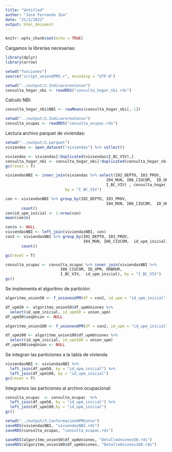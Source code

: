 ---
title: "Untitled"
author: "José Fernando Zea"
date: "21/2/2022"
output: html_document
---

```{r setup, include=FALSE}
knitr::opts_chunk$set(echo = TRUE)
```

Cargamos la librerías necesarias:

```{r, warning=FALSE, message=FALSE}
library(dplyr)
library(arrow)
```


```{r, warning=FALSE, message=FALSE}
setwd("funciones")
source("script_unionUPMS.r", encoding = "UTF-8")
```


```{r, warning=FALSE, message=FALSE}
setwd("../output/2.IndicaroresCenso")
consulta_hogar_nbi <- readRDS("consulta_hogar_nbi.rds")
```
Calculo NBI:

```{r}
consulta_hogar_nbi$NBI <- rowMeans(consulta_hogar_nbi[,-1])
```



```{r, warning=FALSE, message=FALSE}
setwd("../output/2.IndicaroresCenso")
consulta_ocupac <- readRDS("consulta_ocupac.rds")
```



Lectura archivo parquet de viviendas:

```{r, warning=FALSE, message=FALSE}
setwd("../output/2.parquet")
viviendas <- open_dataset("viviendas") %>% collect()
```

```{r, warning=FALSE, message=FALSE}
viviendas <- viviendas[!duplicated(viviendas$I_BC_VIV),]
consulta_hogar_nbi <- consulta_hogar_nbi[!duplicated(consulta_hogar_nbi$I_BC_VIV),]
gc(reset = T)
```


```{r}
viviendasNBI <- inner_join(viviendas %>% select(I02_DEPTO, I03_PROV,
                                            I04_MUN, I06_CIUCOM,  ID_UPM,URBRUR,
                                            I_BC_VIV) , consulta_hogar_nbi, 
                          by = "I_BC_VIV")

con <- viviendasNBI %>% group_by(I02_DEPTO, I03_PROV,
                                            I04_MUN, I06_CIUCOM,  ID_UPM) %>%
       count()
con$id_upm_inicial <- 1:nrow(con)
mean(con$n)
```



```{r}
con$n <- NULL
viviendasNBI <- left_join(viviendasNBI, con)
con2 <- viviendasNBI %>% group_by(I02_DEPTO, I03_PROV,
                                  I04_MUN, I06_CIUCOM,  id_upm_inicial) %>%
       count()
```

```{r}
gc(reset = T)
```

```{r}
consulta_ocupac <- consulta_ocupac %>% inner_join(viviendasNBI %>%                                                       select(I02_DEPTO, I03_PROV, I04_MUN, 
                        I06_CIUCOM, ID_UPM, URBRUR, 
                        I_BC_VIV,  id_upm_inicial), by = "I_BC_VIV")
gc()
```
Se implementa el algoritmo de partición:

```{r, warning=FALSE, message=FALSE}
algoritmo_union50 <- f_unionesUPM(df = con2, id_upm = "id_upm_inicial", n_upm = "n", umbral = 50)

df_upm50 <- algoritmo_union50$df_upmUniones %>% 
  select(id_upm_inicial, id_upm50 = union_upm) 
df_upm50$seqUnion <- NULL
```

```{r, warning=FALSE, message=FALSE}
algoritmo_union100 <- f_unionesUPM(df = con2, id_upm = "id_upm_inicial", n_upm = "n", umbral = 100)

df_upm100 <- algoritmo_union100$df_upmUniones %>% 
  select(id_upm_inicial, id_upm100 = union_upm) 
df_upm100$seqUnion <- NULL
```


Se integran las particiones a la tabla de vivienda

```{r, warning=FALSE, message=FALSE}
viviendasNBI <- viviendasNBI %>% 
  left_join(df_upm50, by = "id_upm_inicial") %>% 
  left_join(df_upm100, by = "id_upm_inicial")
gc(reset = T)
```
Integramos las particiones al archivo ocupacional:

```{r, warning=FALSE, message=FALSE}
consulta_ocupac  <- consulta_ocupac  %>% 
  left_join(df_upm50, by = "id_upm_inicial") %>% 
  left_join(df_upm100,by = "id_upm_inicial")
gc()
```



```{r, warning=FALSE, message=FALSE}
setwd("../output/3.ConformacionUPMCenso")
saveRDS(viviendasNBI, "viviendasNBI.rds")
saveRDS(consulta_ocupac, "consulta_ocupac.rds")

saveRDS(algoritmo_union50$df_upmUniones, "DetalleUniones50.rds")
saveRDS(algoritmo_union100$df_upmUniones, "DetalleUniones100.rds")
```